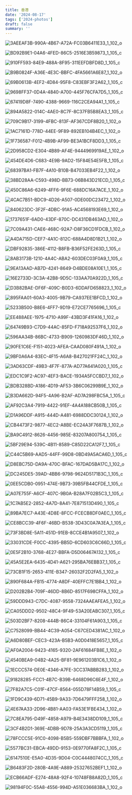 ```yaml
---
title: 香港
date: '2024-08-17'
tags: ['2024-photos']
draft: false
summary: ''
---
```


![3AEEAF3B-990A-4B67-A72A-FC03B6411E33_1_102_o](https://cdn.jsdelivr.net/gh/klaaay/pbed1@master/uPic/3AEEAF3B-990A-4B67-A72A-FC03B6411E33_1_102_o.jpeg)

![BD92B9E1-04A6-4FED-86C5-2516E3B59873_1_105_c](https://cdn.jsdelivr.net/gh/klaaay/pbed1@master/uPic/BD92B9E1-04A6-4FED-86C5-2516E3B59873_1_105_c.jpeg)

![910FF593-84E9-488A-8F95-311EEFDBFD8D_1_105_c](https://cdn.jsdelivr.net/gh/klaaay/pbed1@master/uPic/910FF593-84E9-488A-8F95-311EEFDBFD8D_1_105_c.jpeg)

![B9B0824F-A36E-4E3C-BBFC-4FA5661A6E87_1_102_o](https://cdn.jsdelivr.net/gh/klaaay/pbed1@master/uPic/B9B0824F-A36E-4E3C-BBFC-4FA5661A6E87_1_102_o.jpeg)

![69B0613B-4EF2-4D84-95F8-C83EBF3F2A62_1_105_c](https://cdn.jsdelivr.net/gh/klaaay/pbed1@master/uPic/69B0613B-4EF2-4D84-95F8-C83EBF3F2A62_1_105_c.jpeg)

![9698FF37-0D4A-4840-A700-445F76CFA7D5_1_105_c](https://cdn.jsdelivr.net/gh/klaaay/pbed1@master/uPic/9698FF37-0D4A-4840-A700-445F76CFA7D5_1_105_c.jpeg)

![67419D8F-7490-4388-9669-116C2CEA94A1_1_105_c](https://cdn.jsdelivr.net/gh/klaaay/pbed1@master/uPic/67419D8F-7490-4388-9669-116C2CEA94A1_1_105_c.jpeg)

![894A5822-014C-4AE0-8C7F-8C37FB5B8EA3_1_105_c](https://cdn.jsdelivr.net/gh/klaaay/pbed1@master/uPic/894A5822-014C-4AE0-8C7F-8C37FB5B8EA3_1_105_c.jpeg)

![709C9B17-3199-4FBC-813F-AF367CDF8B20_1_102_o](https://cdn.jsdelivr.net/gh/klaaay/pbed1@master/uPic/709C9B17-3199-4FBC-813F-AF367CDF8B20_1_102_o.jpeg)

![1AC7161D-778D-44EE-9F89-892EB104B4EC_1_102_o](https://cdn.jsdelivr.net/gh/klaaay/pbed1@master/uPic/1AC7161D-778D-44EE-9F89-892EB104B4EC_1_102_o.jpeg)

![1F736587-F012-4B9B-AF99-BE3A1BCF8DD3_1_105_c](https://cdn.jsdelivr.net/gh/klaaay/pbed1@master/uPic/1F736587-F012-4B9B-AF99-BE3A1BCF8DD3_1_105_c.jpeg)

![2D958CD2-E304-4B89-AF4E-9444969919AE_1_102_o](https://cdn.jsdelivr.net/gh/klaaay/pbed1@master/uPic/2D958CD2-E304-4B89-AF4E-9444969919AE_1_102_o.jpeg)

![454DE4D6-C683-4E9B-9AD2-15F84E54E5FB_1_105_c](https://cdn.jsdelivr.net/gh/klaaay/pbed1@master/uPic/454DE4D6-C683-4E9B-9AD2-15F84E54E5FB_1_105_c.jpeg)

![68397BA1-FB7F-4A10-B10B-B47033EB4F22_1_102_o](https://cdn.jsdelivr.net/gh/klaaay/pbed1@master/uPic/68397BA1-FB7F-4A10-B10B-B47033EB4F22_1_102_o.jpeg)

![38BD28AA-C593-498D-BB73-06B843D21ECD_1_105_c](https://cdn.jsdelivr.net/gh/klaaay/pbed1@master/uPic/38BD28AA-C593-498D-BB73-06B843D21ECD_1_105_c.jpeg)

![450C86A6-6249-4FF6-9F6E-688DC16A7ACE_1_102_o](https://cdn.jsdelivr.net/gh/klaaay/pbed1@master/uPic/450C86A6-6249-4FF6-9F6E-688DC16A7ACE_1_102_o.jpeg)

![4CAC7B51-BDC9-4D26-A507-0DE00DC23472_1_102_o](https://cdn.jsdelivr.net/gh/klaaay/pbed1@master/uPic/4CAC7B51-BDC9-4D26-A507-0DE00DC23472_1_102_o.jpeg)

![840623DC-3F2F-4DBC-91A5-AC4568193E69_1_102_o](https://cdn.jsdelivr.net/gh/klaaay/pbed1@master/uPic/840623DC-3F2F-4DBC-91A5-AC4568193E69_1_102_o.jpeg)

![1737651F-6AD0-43DF-870C-DC431DB463AD_1_102_o](https://cdn.jsdelivr.net/gh/klaaay/pbed1@master/uPic/1737651F-6AD0-43DF-870C-DC431DB463AD_1_102_o.jpeg)

![7C09A431-CAE6-468C-92A7-D8F36CD1FDCB_1_102_o](https://cdn.jsdelivr.net/gh/klaaay/pbed1@master/uPic/7C09A431-CAE6-468C-92A7-D8F36CD1FDCB_1_102_o.jpeg)

![A4DA715D-CEF7-4A1C-812C-688A4D8D1B21_1_102_o](https://cdn.jsdelivr.net/gh/klaaay/pbed1@master/uPic/A4DA715D-CEF7-4A1C-812C-688A4D8D1B21_1_102_o.jpeg)

![DBF92835-386E-4112-B8FB-B36F52FE263D_1_105_c](https://cdn.jsdelivr.net/gh/klaaay/pbed1@master/uPic/DBF92835-386E-4112-B8FB-B36F52FE263D_1_105_c.jpeg)

![8AB3173B-1210-4A4C-ABA2-603DEC03F0A9_1_105_c](https://cdn.jsdelivr.net/gh/klaaay/pbed1@master/uPic/8AB3173B-1210-4A4C-ABA2-603DEC03F0A9_1_105_c.jpeg)

![9EA13AAD-AB7D-4241-8649-D4BDE08A10E1_1_105_c](https://cdn.jsdelivr.net/gh/klaaay/pbed1@master/uPic/9EA13AAD-AB7D-4241-8649-D4BDE08A10E1_1_105_c.jpeg)

![16E2733D-3C3A-42B8-9D5C-133AA70A922D_1_105_c](https://cdn.jsdelivr.net/gh/klaaay/pbed1@master/uPic/16E2733D-3C3A-42B8-9D5C-133AA70A922D_1_105_c.jpeg)

![D3B82BAE-DF6F-409C-B0D3-6DDAFD658823_1_102_o](https://cdn.jsdelivr.net/gh/klaaay/pbed1@master/uPic/D3B82BAE-DF6F-409C-B0D3-6DDAFD658823_1_102_o.jpeg)

![895FAA01-60A3-4005-9B79-CA937EE1BFCD_1_102_o](https://cdn.jsdelivr.net/gh/klaaay/pbed1@master/uPic/895FAA01-60A3-4005-9B79-CA937EE1BFCD_1_102_o.jpeg)

![5233B500-B8E6-4FF7-9D19-E72CE7765696_1_105_c](https://cdn.jsdelivr.net/gh/klaaay/pbed1@master/uPic/5233B500-B8E6-4FF7-9D19-E72CE7765696_1_105_c.jpeg)

![EE488AEE-1975-4710-A99F-43BD3F41FA16_1_102_o](https://cdn.jsdelivr.net/gh/klaaay/pbed1@master/uPic/EE488AEE-1975-4710-A99F-43BD3F41FA16_1_102_o.jpeg)

![64749B93-C7D9-44AC-85FD-F718A92537F6_1_102_o](https://cdn.jsdelivr.net/gh/klaaay/pbed1@master/uPic/64749B93-C7D9-44AC-85FD-F718A92537F6_1_102_o.jpeg)

![596AA34B-86BC-4733-B909-1260983DF46D_1_102_o](https://cdn.jsdelivr.net/gh/klaaay/pbed1@master/uPic/596AA34B-86BC-4733-B909-1260983DF46D_1_102_o.jpeg)

![90FE1C6E-F151-4023-AFEA-CAAD080F491A_1_102_o](https://cdn.jsdelivr.net/gh/klaaay/pbed1@master/uPic/90FE1C6E-F151-4023-AFEA-CAAD080F491A_1_102_o.jpeg)

![9BF0A6A4-83EC-4F15-A6A8-B427021FF24C_1_102_o](https://cdn.jsdelivr.net/gh/klaaay/pbed1@master/uPic/9BF0A6A4-83EC-4F15-A6A8-B427021FF24C_1_102_o.jpeg)

![3AD63CDF-49B3-4F7F-877A-AD77A641A020_1_105_c](https://cdn.jsdelivr.net/gh/klaaay/pbed1@master/uPic/3AD63CDF-49B3-4F7F-877A-AD77A641A020_1_105_c.jpeg)

![EDC1C9F2-AC97-4EF3-BACE-1934A5FCCBD7_1_102_o](https://cdn.jsdelivr.net/gh/klaaay/pbed1@master/uPic/EDC1C9F2-AC97-4EF3-BACE-1934A5FCCBD7_1_102_o.jpeg)

![BDB328BD-A186-4D19-AF53-3B6C06299B9E_1_102_o](https://cdn.jsdelivr.net/gh/klaaay/pbed1@master/uPic/BDB328BD-A186-4D19-AF53-3B6C06299B9E_1_102_o.jpeg)

![B3DA662D-94F5-4A96-B2AF-AD7A298FBC5A_1_105_c](https://cdn.jsdelivr.net/gh/klaaay/pbed1@master/uPic/B3DA662D-94F5-4A96-B2AF-AD7A298FBC5A_1_105_c.jpeg)

![AF92C3A4-7919-4422-91EF-4A4A188CB50B_1_105_c](https://cdn.jsdelivr.net/gh/klaaay/pbed1@master/uPic/AF92C3A4-7919-4422-91EF-4A4A188CB50B_1_105_c.jpeg)

![D1A96DDF-A915-444D-A481-6988DDC30124_1_102_o](https://cdn.jsdelivr.net/gh/klaaay/pbed1@master/uPic/D1A96DDF-A915-444D-A481-6988DDC30124_1_102_o.jpeg)

![CB4473F2-9877-4EC2-A8BE-EC24A3F7687B_1_102_o](https://cdn.jsdelivr.net/gh/klaaay/pbed1@master/uPic/CB4473F2-9877-4EC2-A8BE-EC24A3F7687B_1_102_o.jpeg)

![BA9C4912-8626-4456-985E-83207A800754_1_105_c](https://cdn.jsdelivr.net/gh/klaaay/pbed1@master/uPic/BA9C4912-8626-4456-985E-83207A800754_1_105_c.jpeg)

![5BF29E94-539C-4B11-8589-C85D22CA12F7_1_105_c](https://cdn.jsdelivr.net/gh/klaaay/pbed1@master/uPic/5BF29E94-539C-4B11-8589-C85D22CA12F7_1_105_c.jpeg)

![C44C5B69-AAD5-44FF-99D8-0BD49A5ACA6D_1_105_c](https://cdn.jsdelivr.net/gh/klaaay/pbed1@master/uPic/C44C5B69-AAD5-44FF-99D8-0BD49A5ACA6D_1_105_c.jpeg)

![D8EBC75D-DA9A-470C-BFAC-167DAD5BA17C_1_102_o](https://cdn.jsdelivr.net/gh/klaaay/pbed1@master/uPic/D8EBC75D-DA9A-470C-BFAC-167DAD5BA17C_1_102_o.jpeg)

![DC245DE5-39AD-4BB6-9798-9624D5171B3C_1_105_c](https://cdn.jsdelivr.net/gh/klaaay/pbed1@master/uPic/DC245DE5-39AD-4BB6-9798-9624D5171B3C_1_105_c.jpeg)

![0EE5CDB0-0951-474E-9B73-39B5FB44CFDE_1_105_c](https://cdn.jsdelivr.net/gh/klaaay/pbed1@master/uPic/0EE5CDB0-0951-474E-9B73-39B5FB44CFDE_1_105_c.jpeg)

![A07E755F-A6CF-407C-9B0A-B28A7F02B5C3_1_105_c](https://cdn.jsdelivr.net/gh/klaaay/pbed1@master/uPic/A07E755F-A6CF-407C-9B0A-B28A7F02B5C3_1_105_c.jpeg)

![1C7AB5E2-2852-4A7D-8A41-7E871513D490_1_105_c](https://cdn.jsdelivr.net/gh/klaaay/pbed1@master/uPic/1C7AB5E2-2852-4A7D-8A41-7E871513D490_1_105_c.jpeg)

![89BA7EC7-A43E-4D8E-8FCC-FCECB8DF0AEC_1_105_c](https://cdn.jsdelivr.net/gh/klaaay/pbed1@master/uPic/89BA7EC7-A43E-4D8E-8FCC-FCECB8DF0AEC_1_105_c.jpeg)

![CE8BCC39-4F6F-46BD-B538-3D43C0A7A3EA_1_105_c](https://cdn.jsdelivr.net/gh/klaaay/pbed1@master/uPic/CE8BCC39-4F6F-46BD-B538-3D43C0A7A3EA_1_105_c.jpeg)

![73F3BD8E-5A11-451D-91EB-8CCE4B1A9507_1_102_o](https://cdn.jsdelivr.net/gh/klaaay/pbed1@master/uPic/73F3BD8E-5A11-451D-91EB-8CCE4B1A9507_1_102_o.jpeg)

![33031CDE-F0CC-4395-BB5D-6CD603C6C66D_1_105_c](https://cdn.jsdelivr.net/gh/klaaay/pbed1@master/uPic/33031CDE-F0CC-4395-BB5D-6CD603C6C66D_1_105_c.jpeg)

![0E5F2B10-3768-4E27-BBFA-D5D06467A132_1_105_c](https://cdn.jsdelivr.net/gh/klaaay/pbed1@master/uPic/0E5F2B10-3768-4E27-BBFA-D5D06467A132_1_105_c.jpeg)

![45A5E2EA-6435-4D41-A621-295BA76EBB37_1_105_c](https://cdn.jsdelivr.net/gh/klaaay/pbed1@master/uPic/45A5E2EA-6435-4D41-A621-295BA76EBB37_1_105_c.jpeg)

![73CB1F15-2653-411E-B347-26032F2D2FA5_1_102_o](https://cdn.jsdelivr.net/gh/klaaay/pbed1@master/uPic/73CB1F15-2653-411E-B347-26032F2D2FA5_1_102_o.jpeg)

![890F684A-FB15-4774-A8DF-40EFFC7E1BB4_1_102_o](https://cdn.jsdelivr.net/gh/klaaay/pbed1@master/uPic/890F684A-FB15-4774-A8DF-40EFFC7E1BB4_1_102_o.jpeg)

![D202B2B4-709F-46DD-8B6D-8517F698CFFA_1_102_o](https://cdn.jsdelivr.net/gh/klaaay/pbed1@master/uPic/D202B2B4-709F-46DD-8B6D-8517F698CFFA_1_102_o.jpeg)

![59DDD943-C7DC-4087-9558-7324AAEAFEA5_1_102_o](https://cdn.jsdelivr.net/gh/klaaay/pbed1@master/uPic/59DDD943-C7DC-4087-9558-7324AAEAFEA5_1_102_o.jpeg)

![CA05DDD2-9502-48C4-9F49-53A20EABC307_1_105_c](https://cdn.jsdelivr.net/gh/klaaay/pbed1@master/uPic/CA05DDD2-9502-48C4-9F49-53A20EABC307_1_105_c.jpeg)

![503D2BF7-8208-444B-86C4-33104F61A903_1_105_c](https://cdn.jsdelivr.net/gh/klaaay/pbed1@master/uPic/503D2BF7-8208-444B-86C4-33104F61A903_1_105_c.jpeg)

![C7528099-BB44-4C39-A054-C67CED4381AC_1_102_o](https://cdn.jsdelivr.net/gh/klaaay/pbed1@master/uPic/C7528099-BB44-4C39-A054-C67CED4381AC_1_102_o.jpeg)

![A6D80BEF-CEC3-423A-B5B3-A0D0418E5657_1_105_c](https://cdn.jsdelivr.net/gh/klaaay/pbed1@master/uPic/A6D80BEF-CEC3-423A-B5B3-A0D0418E5657_1_105_c.jpeg)

![AF0A2004-9423-4165-9320-2AF61684FB8E_1_102_o](https://cdn.jsdelivr.net/gh/klaaay/pbed1@master/uPic/AF0A2004-9423-4165-9320-2AF61684FB8E_1_102_o.jpeg)

![4540BEA9-04B2-4A25-BF81-9E961203B1C6_1_102_o](https://cdn.jsdelivr.net/gh/klaaay/pbed1@master/uPic/4540BEA9-04B2-4A25-BF81-9E961203B1C6_1_102_o.jpeg)

![1ECCC574-DE0E-4346-A7FE-3CC37ABBB283_1_102_o](https://cdn.jsdelivr.net/gh/klaaay/pbed1@master/uPic/1ECCC574-DE0E-4346-A7FE-3CC37ABBB283_1_102_o.jpeg)

![91828285-FCC1-4B7C-B39B-6468D96C6E4F_1_102_o](https://cdn.jsdelivr.net/gh/klaaay/pbed1@master/uPic/91828285-FCC1-4B7C-B39B-6468D96C6E4F_1_102_o.jpeg)

![7F82A7C5-C01F-47CF-8564-055D78F14B59_1_105_c](https://cdn.jsdelivr.net/gh/klaaay/pbed1@master/uPic/7F82A7C5-C01F-47CF-8564-055D78F14B59_1_105_c.jpeg)

![1FD9C439-6D71-45B9-9A33-7D6479FFF258_1_102_o](https://cdn.jsdelivr.net/gh/klaaay/pbed1@master/uPic/1FD9C439-6D71-45B9-9A33-7D6479FFF258_1_102_o.jpeg)

![4E67AA33-2D96-4B81-AA03-FA53E1FBE434_1_102_o](https://cdn.jsdelivr.net/gh/klaaay/pbed1@master/uPic/4E67AA33-2D96-4B81-AA03-FA53E1FBE434_1_102_o.jpeg)

![7C8EA795-D49F-4858-A979-B4E3438DD109_1_105_c](https://cdn.jsdelivr.net/gh/klaaay/pbed1@master/uPic/7C8EA795-D49F-4858-A979-B4E3438DD109_1_105_c.jpeg)

![3CF4B2D1-369E-4DBB-9D78-25A3A3CD5119_1_105_c](https://cdn.jsdelivr.net/gh/klaaay/pbed1@master/uPic/3CF4B2D1-369E-4DBB-9D78-25A3A3CD5119_1_105_c.jpeg)

![78FCCC5E-91C0-4098-B5B5-559DBF7BBBFA_1_102_o](https://cdn.jsdelivr.net/gh/klaaay/pbed1@master/uPic/78FCCC5E-91C0-4098-B5B5-559DBF7BBBFA_1_102_o.jpeg)

![5577BC31-EBCA-49DD-9153-0E9770FA8F2C_1_105_c](https://cdn.jsdelivr.net/gh/klaaay/pbed1@master/uPic/5577BC31-EBCA-49DD-9153-0E9770FA8F2C_1_105_c.jpeg)

![6147510E-E5A0-4D35-9D04-C0C4448074CC_1_105_c](https://cdn.jsdelivr.net/gh/klaaay/pbed1@master/uPic/6147510E-E5A0-4D35-9D04-C0C4448074CC_1_105_c.jpeg)

![B6483F2D-280B-4A9E-A889-25327652BEF1_1_102_o](https://cdn.jsdelivr.net/gh/klaaay/pbed1@master/uPic/B6483F2D-280B-4A9E-A889-25327652BEF1_1_102_o.jpeg)

![ECB66ADF-E274-48A8-92F4-10748FB8A82D_1_105_c](https://cdn.jsdelivr.net/gh/klaaay/pbed1@master/uPic/ECB66ADF-E274-48A8-92F4-10748FB8A82D_1_105_c.jpeg)

![98194F0C-55A8-4556-994D-A51E036683BA_1_102_o](https://cdn.jsdelivr.net/gh/klaaay/pbed1@master/uPic/98194F0C-55A8-4556-994D-A51E036683BA_1_102_o.jpeg)


